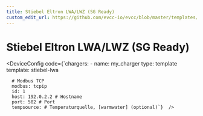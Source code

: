 ```yaml
---
title: Stiebel Eltron LWA/LWZ (SG Ready)
custom_edit_url: https://github.com/evcc-io/evcc/blob/master/templates/definition/charger/stiebel-lwa.yaml
---
```



# Stiebel Eltron LWA/LWZ (SG Ready)

<DeviceFeatures features="" />

<DeviceConfig code={`chargers:
    - name: my_charger
      type: template
      template: stiebel-lwa
      
      # Modbus TCP
      modbus: tcpip
      id: 1
      host: 192.0.2.2 # Hostname
      port: 502 # Port
      tempsource: # Temperaturquelle, [warmwater] (optional)`}  />

